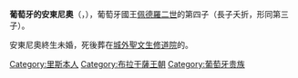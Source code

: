 {{Unreferenced|time=2020-09-13T06:57:53+00:00}}
{{Infobox royalty
| name         = 葡萄牙的安東尼奧
| image        = Retrato do Infante D. António Irmão de D. João V.jpg
| birth_date   = 1695年3月15日
| birth_place  = [[里斯本|里斯本]]
| death_date   = 1757年10月20日（62歲）
| death_place  = 里斯本
| burial_place = [[城外聖文生修道院|城外聖文生修道院]]
| full name    = António Francisco Xavier Benedito Teodósio Leopoldo Henrique
| house        = [[布拉干薩王朝|布拉干薩王朝]]
| father       = [[佩德羅二世_(葡萄牙)|佩德羅二世]]
| mother       = [[普法爾茨-諾伊堡的瑪麗·索菲|普法爾茨-諾伊堡的瑪麗·索菲]]
}}
'''葡萄牙的安東尼奧'''（{{lang-pt|António Francisco de Bragança}}，{{bd|1695年|3月15日|1757年|10月20日}}），葡萄牙國王[[佩德羅二世_(葡萄牙)|佩德羅二世]]的第四子（長子夭折，形同第三子）。

安東尼奧終生未婚，死後葬在[[城外聖文生修道院|城外聖文生修道院]]的{{le|布拉干薩萬神殿|Pantheon of the House of Braganza}}。

[[Category:里斯本人|Category:里斯本人]]
[[Category:布拉干薩王朝|Category:布拉干薩王朝]]
[[Category:葡萄牙贵族|Category:葡萄牙贵族]]